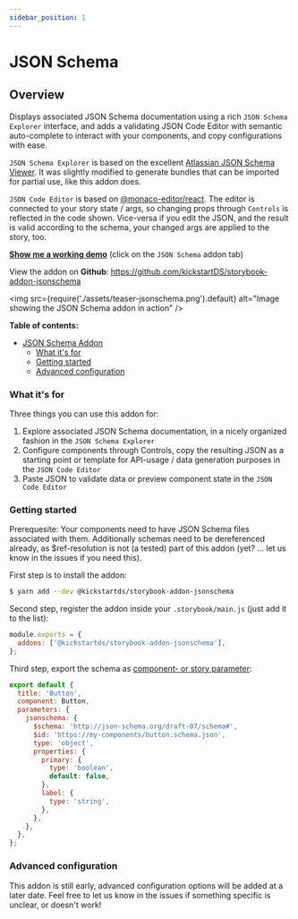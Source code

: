 ```yaml
---
sidebar_position: 1
---
```


# JSON Schema

## Overview

Displays associated JSON Schema documentation using a rich `JSON Schema Explorer` interface, and adds a validating JSON Code Editor with semantic auto-complete to interact with your components, and copy configurations with ease.

`JSON Schema Explorer` is based on the excellent [Atlassian JSON Schema Viewer](https://github.com/atlassian-labs/json-schema-viewer).
It was slightly modified to generate bundles that can be imported for partial use, like this addon does.

`JSON Code Editor` is based on [@monaco-editor/react](https://github.com/suren-atoyan/monaco-react). The editor is connected to your story state / args, so changing props through `Controls` is reflected in the code shown. Vice-versa if you edit the JSON, and the result is valid according to the schema, your changed args are applied to the story, too.

**[Show me a working demo](https://www.kickstartds.com/storybook/?path=/story/base-content-box--image)** (click on the `JSON Schema` addon tab)

View the addon on **Github**: https://github.com/kickstartDS/storybook-addon-jsonschema

<img
  src={require('./assets/teaser-jsonschema.png').default}
  alt="Image showing the JSON Schema addon in action"
/>

**Table of contents:**

- [JSON Schema Addon](#json-schema-addon)
  - [What it's for](#what-its-for)
  - [Getting started](#getting-started)
  - [Advanced configuration](#advanced-configuration)

### What it's for

Three things you can use this addon for:

1. Explore associated JSON Schema documentation, in a nicely organized fashion in the `JSON Schema Explorer`
2. Configure components through Controls, copy the resulting JSON as a starting point or template for API-usage / data generation purposes in the `JSON Code Editor`
3. Paste JSON to validate data or preview component state in the `JSON Code Editor`

### Getting started

Prerequesite: Your components need to have JSON Schema files associated with them. Additionally schemas need to be dereferenced already, as $ref-resolution is not (a tested) part of this addon (yet? ... let us know in the issues if you need this).

First step is to install the addon:

```sh
$ yarn add --dev @kickstartds/storybook-addon-jsonschema
```

Second step, register the addon inside your `.storybook/main.js` (just add it to the list):

```javascript
module.exports = {
  addons: ['@kickstartds/storybook-addon-jsonschema'],
};
```

Third step, export the schema as [component- or story parameter](https://storybook.js.org/docs/react/writing-stories/parameters):

```javascript
export default {
  title: 'Button',
  component: Button,
  parameters: {
    jsonschema: {
      $schema: 'http://json-schema.org/draft-07/schema#',
      $id: 'https://my-components/button.schema.json',
      type: 'object',
      properties: {
        primary: {
          type: 'boolean',
          default: false,
        },
        label: {
          type: 'string',
        },
      },
    },
  },
};
```

### Advanced configuration

This addon is still early, advanced configuration options will be added at a later date. Feel free to let us know in the issues if something specific is unclear, or doesn't work!
